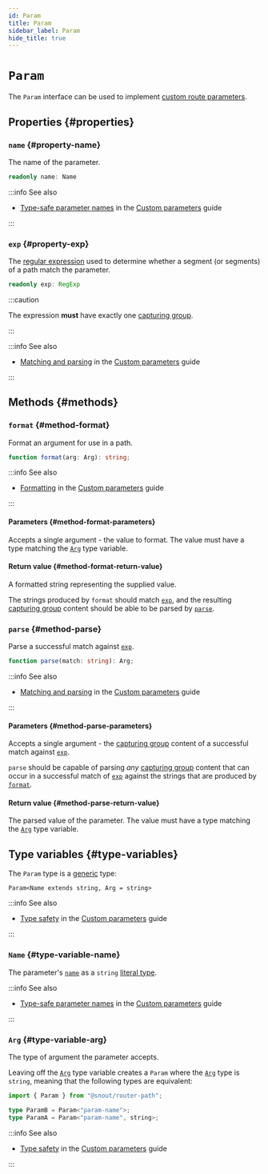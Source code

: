 ```yaml
---
id: Param
title: Param
sidebar_label: Param
hide_title: true
---
```


# `Param`

The `Param` interface can be used to implement [custom route parameters].

[custom route parameters]: ../../guides/custom-parameters.mdx

## Properties {#properties}

### `name` {#property-name}

The name of the parameter.

```ts no-transpile
readonly name: Name
```

:::info See also

- [Type-safe parameter names] in the [Custom parameters] guide

[custom parameters]: ../../guides/custom-parameters.mdx
[type-safe parameter names]: ../../guides/custom-parameters.mdx#type-safe-parameter-names

:::

### `exp` {#property-exp}

The [regular expression] used to determine whether a segment (or segments) of a
path match the parameter.

[regular expression]: https://developer.mozilla.org/docs/Web/JavaScript/Guide/Regular_Expressions

```ts no-transpile
readonly exp: RegExp
```

:::caution

The expression **must** have exactly one [capturing group].

[capturing group]: https://javascript.info/regexp-groups

:::

:::info See also

- [Matching and parsing] in the [Custom parameters] guide

[custom parameters]: ../../guides/custom-parameters.mdx
[matching and parsing]: ../../guides/custom-parameters.mdx#matching-and-parsing

:::

## Methods {#methods}

### `format` {#method-format}

Format an argument for use in a path.

```ts no-transpile
function format(arg: Arg): string;
```

:::info See also

- [Formatting] in the [Custom parameters] guide

[custom parameters]: ../../guides/custom-parameters.mdx
[formatting]: ../../guides/custom-parameters.mdx#formatting

:::

#### Parameters {#method-format-parameters}

Accepts a single argument - the value to format. The value must have a type
matching the [`Arg`] type variable.

[`arg`]: #type-variable-arg

#### Return value {#method-format-return-value}

A formatted string representing the supplied value.

The strings produced by `format` should match [`exp`], and the resulting
[capturing group] content should be able to be parsed by [`parse`].

[`exp`]: #property-exp
[`parse`]: #method-parse
[capturing group]: https://javascript.info/regexp-groups

### `parse` {#method-parse}

Parse a successful match against [`exp`].

[`exp`]: #property-exp

```ts no-transpile
function parse(match: string): Arg;
```

:::info See also

- [Matching and parsing] in the [Custom parameters] guide

[custom parameters]: ../../guides/custom-parameters.mdx
[matching and parsing]: ../../guides/custom-parameters.mdx#matching-and-parsing

:::

#### Parameters {#method-parse-parameters}

Accepts a single argument - the [capturing group] content of a successful match
against [`exp`].

`parse` should be capable of parsing _any_ [capturing group] content that can
occur in a successful match of [`exp`] against the strings that are produced by
[`format`].

[`exp`]: #property-exp
[`format`]: #method-format
[capturing group]: https://javascript.info/regexp-groups

#### Return value {#method-parse-return-value}

The parsed value of the parameter. The value must have a type matching the
[`Arg`] type variable.

[`arg`]: #type-variable-arg

## Type variables {#type-variables}

The `Param` type is a [generic] type:

[generic]: https://www.typescriptlang.org/docs/handbook/2/generics.html

    Param<Name extends string, Arg = string>

:::info See also

- [Type safety] in the [Custom parameters] guide

[custom parameters]: ../../guides/custom-parameters.mdx
[type safety]: ../../guides/custom-parameters.mdx#type-safety

:::

### `Name` {#type-variable-name}

The parameter's [`name`] as a `string` [literal type].

[`name`]: #property-name
[literal type]: https://www.typescriptlang.org/docs/handbook/2/everyday-types.html#literal-types

:::info See also

- [Type-safe parameter names] in the [Custom parameters] guide

[custom parameters]: ../../guides/custom-parameters.mdx
[type-safe parameter names]: ../../guides/custom-parameters.mdx#type-safe-parameter-names

:::

### `Arg` {#type-variable-arg}

The type of argument the parameter accepts.

Leaving off the [`Arg`] type variable creates a `Param` where the [`Arg`] type
is `string`, meaning that the following types are equivalent:

[`arg`]: #type-variable-arg

```ts no-transpile
import { Param } from "@snout/router-path";

type ParamB = Param<"param-name">;
type ParamA = Param<"param-name", string>;
```

:::info See also

- [Type safety] in the [Custom parameters] guide

[custom parameters]: ../../guides/custom-parameters.mdx
[type safety]: ../../guides/custom-parameters.mdx#type-safety

:::
